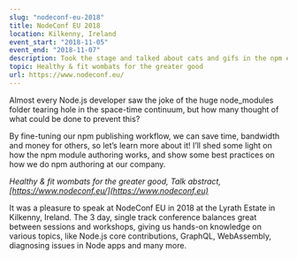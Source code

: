 ```yaml
---
slug: "nodeconf-eu-2018"
title: NodeConf EU 2018
location: Kilkenny, Ireland
event_start: "2018-11-05"
event_end: "2018-11-07"
description: Took the stage and talked about cats and gifs in the npm ecosystem, the overhead in every npm module out there
topic: Healthy & fit wombats for the greater good
url: https://www.nodeconf.eu/
---
```



<Intro>

  Almost every Node.js developer saw the joke of the huge node_modules folder tearing hole in the space-time continuum, but how many thought of what could be done to prevent this?

  By fine-tuning our npm publishing workflow, we can save time, bandwidth and money for others, so let’s learn more about it! I’ll shed some light on how the npm module authoring works, and show some best practices on how we do npm authoring at our company.

  _Healthy & fit wombats for the greater good, Talk abstract, [https://www.nodeconf.eu/](https://www.nodeconf.eu)_
</Intro>

It was a pleasure to speak at NodeConf EU in 2018 at the Lyrath Estate in Kilkenny, Ireland. The 3 day, single track conference balances great between sessions and workshops, giving us hands-on knowledge on various topics, like Node.js core contributions, GraphQL, WebAssembly, diagnosing issues in Node apps and many more.

<Youtube src="https://www.youtube.com/embed/V2V6gStgzvo" />
<SlideShare src="//www.slideshare.net/slideshow/embed_code/key/bsuyA2aRYCXz2e" />

